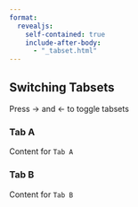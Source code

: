 ```yaml
---
format:
  revealjs:
    self-contained: true
    include-after-body: 
      - "_tabset.html"
---
```


## Switching Tabsets

Press → and ← to toggle tabsets

:::: {.panel-tabset}

### Tab A

Content for `Tab A`

### Tab B

Content for `Tab B`

:::

:::: {.fragment .tabswitch}
:::